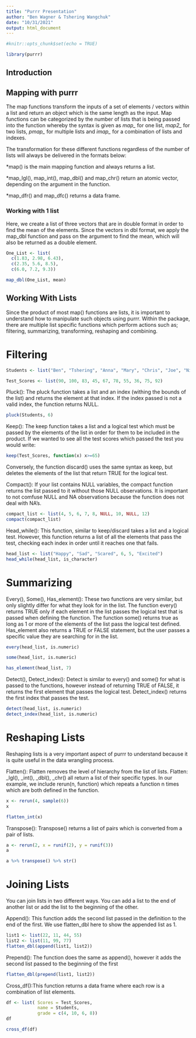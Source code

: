 ```yaml
---
title: "Purrr Presentation"
author: "Ben Wagner & Tshering Wangchuk"
date: "10/31/2021"
output: html_document
---
```


```r
#knitr::opts_chunk$set(echo = TRUE)
```

```r
library(purrr)
```

## Introduction




## Mapping with purrr

The map functions transform the inputs of a set of elements / vectors within a list and return an object which is the same length as the input. Map functions can be categorized by the number of lists that is being passed into the function whereby the syntax is given as *map_* for one list, *map2_* for two lists, *pmap_* for multiple lists and *imap_* for a combination of lists and indexes.

The transformation for these different functions regardless of the number of lists will always be delivered in the formats below:

*map() is the main mapping function and always returns a list.

*map_lgl(), map_int(), map_dbl() and map_chr() return an atomic vector, depending on the argument in the function.

*map_dfr() and map_dfc() returns a data frame.

### Working with 1 list 

Here, we create a list of three vectors that are in double format in order to find the mean of the elements. Since the vectors in dbl format, we apply the map_dbl function and pass on the argument to find the mean, which will also be returned as a double element. 

```r
One_List <- list(
  c(1.83, 2.98, 6.43),
  c(2.35, 5.6, 8.5),
  c(6.0, 7.2, 9.3))

map_dbl(One_List, mean)
```



## Working With Lists

Since the product of most map() functions are lists, it is important to understand how to manipulate such objects using purrr. Within the package, there are multiple list specific functions which perform actions such as; filtering, summarizing, transforming, reshaping and combining. 

# Filtering

```r
Students <- list("Ben", "Tshering", "Anna", "Mary", "Chris", "Joe", "Nicole", "Marisa", "Nick", "Harry")

Test_Scores <- list(90, 100, 83, 45, 67, 78, 55, 36, 75, 92)
```


Pluck():
The pluck function takes a list and an index (withing the bounds of the list) and returns the element at that index. If the index passed is not a valid index, the function returns NULL.
```r
pluck(Students, 6)
```
Keep():
The keep function takes a list and a logical test which must be passed by the elements of the list in order for them to be included in the product. If we wanted to see all the test scores which passed the test you would write:  
```r
keep(Test_Scores, function(x) x>=65)
```
Conversely, the function discard() uses the same syntax as keep, but deletes the elements of the list that return TRUE for the logical test.

Compact():
If your list contains NULL variables, the compact function returns the list passed to it without those NULL observations. It is important to not comfuse NULL and NA observations because the function does not deal with NA's.
```r
compact_list <- list(4, 5, 6, 7, 8, NULL, 10, NULL, 12)
compact(compact_list)
```
Head_while():
This function, similar to keep/discard takes a list and a logical test. However, this function returns a list of all the elements that pass the test, checking each index in order until it reaches one that fails.
```r
head_list <- list("Happy", "Sad", "Scared", 6, 5, "Excited")
head_while(head_list, is_character)
```
# Summarizing

Every(), Some(), Has_element():
These two functions are very similar, but only slightly differ for what they look for in the list. The function every() returns TRUE only if each element in the list passes the logical test that is passed when defining the function. The function some() returns true as long as 1 or more of the elements of the list pass the logical test defined. Has_element also returns a TRUE or FALSE statement, but the user passes a specific value they are searching for in the list.
```r
every(head_list, is.numeric)
```
```r
some(head_list, is.numeric)
```
```r
has_element(head_list, 7)
```


Detect(), Detect_index():
Detect is similar to every() and some() for what is passed to the functions, however instead of returning TRUE of FALSE, it returns the first element that passes the logical test. Detect_index() returns the first index that passes the test.
```r
detect(head_list, is.numeric)
detect_index(head_list, is.numeric)
```

# Reshaping Lists

Reshaping lists is a very important aspect of purrr to understand because it is quite useful in the data wrangling process.

Flatten():
Flatten removes the level of hierarchy from the list of lists. Flatten: _lgl(), _int(), _dbl(), _chr() all return a list of their specific types. 
In our example, we include rerun(n, function) which repeats a function n times which are both defined in the function.
```r
x <- rerun(4, sample(6))
x
```
```r
flatten_int(x)
```
Transpose():
Transpose() returns a list of pairs which is converted from a pair of lists.
```r
a <- rerun(2, x = runif(2), y = runif(3))
a
```
```r
a %>% transpose() %>% str()
```

# Joining Lists

You can join lists in two different ways. You can add a list to the end of another list or add the list to the beginning of the other.

Append():
This function adds the second list passed in the definition to the end of the first. We use flatten_dbl here to show the appended list as 1. 
```r
list1 <- list(22, 11, 44, 55)
list2 <- list(11, 99, 77)
flatten_dbl(append(list1, list2))
```

Prepend():
The function does the same as append(), however it adds the second list passed to the beginning of the first
```r
flatten_dbl(prepend(list1, list2))
```

Cross_df():This function returns a data frame where each row is a combination of list elements.
```r
df <- list( Scores = Test_Scores,
            name = Students,
            grade = c(4, 10, 6, 8))
df

```
```r
cross_df(df)
```






















